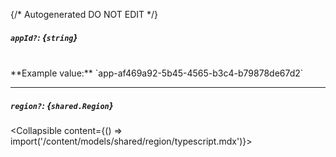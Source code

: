{/* Autogenerated DO NOT EDIT  */}

##### `appId?`: *{`string`}*
<br/>
**Example value:** `app-af469a92-5b45-4565-b3c4-b79878de67d2`

---
##### `region?`: *{`shared.Region`}*
<Collapsible content={() => import('/content/models/shared/region/typescript.mdx')}>
</Collapsible>

